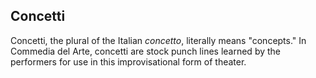 == Concetti ==

Concetti, the plural of the Italian ''concetto'', literally means "concepts." In Commedia del Arte, concetti are stock punch lines learned by the performers for use in this improvisational form of theater.
{{stub}}
{{Uncategorized|date=August 2007}}